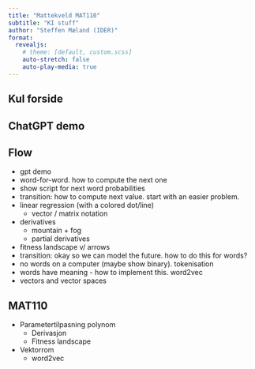 ```yaml
---
title: "Mattekveld MAT110"
subtitle: "KI stuff"
author: "Steffen Mæland (IDER)"
format:
  revealjs:
    # theme: [default, custom.scss]
    auto-stretch: false
    auto-play-media: true
---
```


## Kul forside {.center}

## ChatGPT demo

## 



## Flow

- gpt demo
- word-for-word. how to compute the next one
- show script for next word probabilities
- transition: how to compute next value. start with an easier problem.
- linear regression (with a colored dot/line)
  - vector / matrix notation
- derivatives 
  - mountain + fog
  - partial derivatives
- fitness landscape v/ arrows
- transition: okay so we can model the future. how to do this for words?
- no words on a computer (maybe show binary). tokenisation
- words have meaning - how to implement this. word2vec
- vectors and vector spaces


## MAT110

- Parametertilpasning polynom
  - Derivasjon
  - Fitness landscape

- Vektorrom 
  - word2vec 
